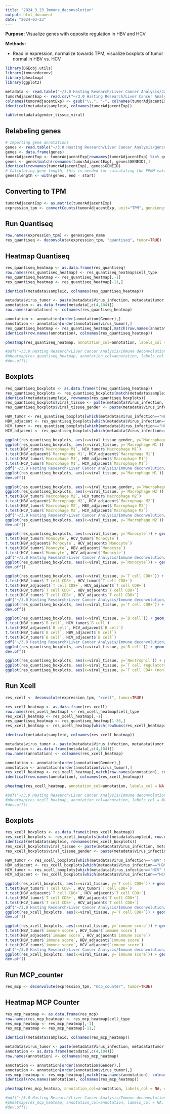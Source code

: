 ---
title: "2024_3_23_Immune_deconvolution"
output: html_document
date: "2024-03-23"
---

**Purpose:** Visualize genes with opposite regulation in HBV and HCV

**Methods:**

* Read in expression, normalize towards TPM, visualize boxplots of tumor normal in HBV vs. HCV

```{r, message=FALSE, warning=FALSE}
library(DGEobj.utils)
library(immunedeconv)
library(pheatmap)
library(ggplot2)
```

```{r}
metadata <- read.table("~/3.0 Hasting Research/Liver Cancer Analysis/Japan_HCC_metadata_QC_filtered.csv", row.names=1,header=TRUE, sep=",")
tumorAdjacentExp <- read.csv("~/3.0 Hasting Research/Liver Cancer Analysis/Japan_HCC_Salmon_Expression_QC_filtered.csv", row.names = 1, header=TRUE)
colnames(tumorAdjacentExp) <- gsub("\\.", "-", colnames(tumorAdjacentExp))
identical(metadata$sampleid, colnames(tumorAdjacentExp))

table(metadata$gender_tissue_viral)
```

## Relabeling genes
```{r}
# Importing gene annotations
genes <- read.table("~/3.0 Hasting Research/Liver Cancer Analysis/gencodeTranscripts.txt", header=TRUE, sep="\t")
genes <- data.frame(genes)
tumorAdjacentExp <- tumorAdjacentExp[rownames(tumorAdjacentExp) %in% genes$GENEID ,]
genes <- genes[match(rownames(tumorAdjacentExp), genes$GENEID),]
identical(rownames(tumorAdjacentExp), genes$GENEID)
# Calculating gene length, this is needed for calculating the FPKM values
genes$length <- with(genes, end - start)
```
## Converting to TPM

```{r}
tumorAdjacentExp <- as.matrix(tumorAdjacentExp)
expression_tpm <- convertCounts(tumorAdjacentExp, unit="TPM", geneLength = genes$length)
```

## Run Quantiseq
```{r}
row.names(expression_tpm) <- genes$gene_name
res_quantiseq <- deconvolute(expression_tpm, "quantiseq", tumor=TRUE)
```

## Heatmap Quantiseq
```{r}
res_quantiseq_heatmap <- as.data.frame(res_quantiseq)
row.names(res_quantiseq_heatmap) <- res_quantiseq_heatmap$cell_type
res_quantiseq_heatmap <- res_quantiseq_heatmap[,-1]
res_quantiseq_heatmap <- res_quantiseq_heatmap[-11,]

identical(metadata$sampleid, colnames(res_quantiseq_heatmap))

metadata$virus_tumor <- paste(metadata$Virus_infection, metadata$tumor, sep="_")
annotation <- as.data.frame(metadata[,c(4,104)])
row.names(annotation) <- colnames(res_quantiseq_heatmap)

annotation <- annotation[order(annotation$Gender),]
annotation <- annotation[order(annotation$virus_tumor),]
res_quantiseq_heatmap <- res_quantiseq_heatmap[,match(row.names(annotation), colnames(res_quantiseq_heatmap))]
identical(row.names(annotation), colnames(res_quantiseq_heatmap))

pheatmap(res_quantiseq_heatmap, annotation_col=annotation, labels_col = NA, cluster_cols=F)

#pdf("~/3.0 Hasting Research/Liver Cancer Analysis/Immune deconvolution/quantiseq_heatmap.pdf")
#pheatmap(res_quantiseq_heatmap, annotation_col=annotation, labels_col = NA, cluster_cols=F)
#dev.off()
```

## Boxplots

```{r}
res_quantiseq_boxplots <- as.data.frame(t(res_quantiseq_heatmap))
res_quantiseq_boxplots <- res_quantiseq_boxplots[match(metadata$sampleid, row.names(res_quantiseq_boxplots)),]
identical(metadata$sampleid, rownames(res_quantiseq_boxplots))
res_quantiseq_boxplots$viral_tissue <- paste(metadata$Virus_infection, metadata$tumor, sep="_")
res_quantiseq_boxplots$viral_tissue_gender <- paste(metadata$Virus_infection, metadata$tumor, metadata$Gender, sep="_")

HBV_tumor <- res_quantiseq_boxplots[which(metadata$Virus_infection=="HBV" & metadata$tumor=="1"),]
HBV_adjacent <- res_quantiseq_boxplots[which(metadata$Virus_infection=="HBV" & metadata$tumor=="0"),]
HCV_tumor <- res_quantiseq_boxplots[which(metadata$Virus_infection=="HCV" & metadata$tumor=="1"),]
HCV_adjacent <- res_quantiseq_boxplots[which(metadata$Virus_infection=="HCV" & metadata$tumor=="0"),]

ggplot(res_quantiseq_boxplots, aes(x=viral_tissue_gender, y=`Macrophage M1`)) + geom_boxplot(outlier.shape = NULL)+ geom_jitter(width=0.05) + theme_minimal()
ggplot(res_quantiseq_boxplots, aes(x=viral_tissue, y=`Macrophage M1`)) + geom_boxplot(outlier.shape = NULL)+ geom_jitter(width=0.05) + theme_minimal()
t.test(HBV_tumor$`Macrophage M1`, HCV_tumor$`Macrophage M1`)
t.test(HBV_adjacent$`Macrophage M1`, HCV_adjacent$`Macrophage M1`)
t.test(HBV_tumor$`Macrophage M1`, HBV_adjacent$`Macrophage M1`)
t.test(HCV_tumor$`Macrophage M1`, HCV_adjacent$`Macrophage M1`)
pdf("~/3.0 Hasting Research/Liver Cancer Analysis/Immune deconvolution/Mac_M1_quantiseq.pdf")
ggplot(res_quantiseq_boxplots, aes(x=viral_tissue, y=`Macrophage M1`)) + geom_boxplot(outlier.shape = NULL)+ geom_jitter(width=0.05) + theme_minimal()
dev.off()

ggplot(res_quantiseq_boxplots, aes(x=viral_tissue_gender, y=`Macrophage M2`)) + geom_boxplot(outlier.shape = NULL)+ geom_jitter(width=0.05) + theme_minimal()
ggplot(res_quantiseq_boxplots, aes(x=viral_tissue, y=`Macrophage M2`)) + geom_boxplot(outlier.shape = NULL)+ geom_jitter(width=0.05) + theme_minimal()
t.test(HBV_tumor$`Macrophage M2`, HCV_tumor$`Macrophage M2`)
t.test(HBV_adjacent$`Macrophage M2`, HCV_adjacent$`Macrophage M2`)
t.test(HBV_tumor$`Macrophage M2`, HBV_adjacent$`Macrophage M2`)
t.test(HCV_tumor$`Macrophage M2`, HCV_adjacent$`Macrophage M2`)
pdf("~/3.0 Hasting Research/Liver Cancer Analysis/Immune deconvolution/Mac_M2_quantiseq.pdf")
ggplot(res_quantiseq_boxplots, aes(x=viral_tissue, y=`Macrophage M2`)) + geom_boxplot(outlier.shape = NULL)+ geom_jitter(width=0.05) + theme_minimal()
dev.off()

ggplot(res_quantiseq_boxplots, aes(x=viral_tissue, y=`Monocyte`)) + geom_boxplot(outlier.shape = NULL)+ geom_jitter(width=0.05) + theme_minimal()
t.test(HBV_tumor$`Monocyte`, HCV_tumor$`Monocyte`)
t.test(HBV_adjacent$`Monocyte`, HCV_adjacent$`Monocyte`)
t.test(HBV_tumor$`Monocyte`, HBV_adjacent$`Monocyte`)
t.test(HCV_tumor$`Monocyte`, HCV_adjacent$`Monocyte`)
pdf("~/3.0 Hasting Research/Liver Cancer Analysis/Immune deconvolution/Monocyte_quantiseq.pdf")
ggplot(res_quantiseq_boxplots, aes(x=viral_tissue, y=`Monocyte`)) + geom_boxplot(outlier.shape = NULL)+ geom_jitter(width=0.05) + theme_minimal()
dev.off()

ggplot(res_quantiseq_boxplots, aes(x=viral_tissue, y=`T cell CD8+`)) + geom_boxplot(outlier.shape = NULL)+ geom_jitter(width=0.05) + theme_minimal()
t.test(HBV_tumor$`T cell CD8+`, HCV_tumor$`T cell CD8+`)
t.test(HBV_adjacent$`T cell CD8+`, HCV_adjacent$`T cell CD8+`)
t.test(HBV_tumor$`T cell CD8+`, HBV_adjacent$`T cell CD8+`)
t.test(HCV_tumor$`T cell CD8+`, HCV_adjacent$`T cell CD8+`)
pdf("~/3.0 Hasting Research/Liver Cancer Analysis/Immune deconvolution/CD8_quantiseq.pdf")
ggplot(res_quantiseq_boxplots, aes(x=viral_tissue, y=`T cell CD8+`)) + geom_boxplot(outlier.shape = NULL)+ geom_jitter(width=0.05) + theme_minimal()
dev.off()

ggplot(res_quantiseq_boxplots, aes(x=viral_tissue, y=`B cell`)) + geom_boxplot(outlier.shape = NULL)+ geom_jitter(width=0.05) + theme_minimal()
t.test(HBV_tumor$`B cell`, HCV_tumor$`B cell`)
t.test(HBV_adjacent$`B cell`, HCV_adjacent$`B cell`)
t.test(HBV_tumor$`B cell`, HBV_adjacent$`B cell`)
t.test(HCV_tumor$`B cell`, HCV_adjacent$`B cell`)
pdf("~/3.0 Hasting Research/Liver Cancer Analysis/Immune deconvolution/B_quantiseq.pdf")
ggplot(res_quantiseq_boxplots, aes(x=viral_tissue, y=`B cell`)) + geom_boxplot(outlier.shape = NULL)+ geom_jitter(width=0.05) + theme_minimal()
dev.off()

ggplot(res_quantiseq_boxplots, aes(x=viral_tissue, y=`Neutrophil`)) + geom_boxplot(outlier.shape = NULL)+ geom_jitter(width=0.05) + theme_minimal()
ggplot(res_quantiseq_boxplots, aes(x=viral_tissue, y=`T cell regulatory (Tregs)`)) + geom_boxplot(outlier.shape = NULL)+ geom_jitter(width=0.05) + theme_minimal()
ggplot(res_quantiseq_boxplots, aes(x=viral_tissue, y=`T cell CD4+ (non-regulatory)`)) + geom_boxplot(outlier.shape = NULL)+ geom_jitter(width=0.05) + theme_minimal()
```

## Run Xcell
```{r}
res_xcell <- deconvolute(expression_tpm, "xcell", tumor=TRUE)
```

```{r}
res_xcell_heatmap <- as.data.frame(res_xcell)
row.names(res_xcell_heatmap) <- res_xcell_heatmap$cell_type
res_xcell_heatmap <- res_xcell_heatmap[,-1]
res_quantiseq_heatmap <- res_quantiseq_heatmap[1:36,]
res_xcell_heatmap <- res_xcell_heatmap[which(rowSums(res_xcell_heatmap>0.05)>10),]

identical(metadata$sampleid, colnames(res_xcell_heatmap))

metadata$virus_tumor <- paste(metadata$Virus_infection, metadata$tumor, sep="_")
annotation <- as.data.frame(metadata[,c(4,104)])
row.names(annotation) <- colnames(res_xcell_heatmap)

annotation <- annotation[order(annotation$Gender),]
annotation <- annotation[order(annotation$virus_tumor),]
res_xcell_heatmap <- res_xcell_heatmap[,match(row.names(annotation), colnames(res_xcell_heatmap))]
identical(row.names(annotation), colnames(res_xcell_heatmap))

pheatmap(res_xcell_heatmap, annotation_col=annotation, labels_col = NA, cluster_cols=F)

#pdf("~/3.0 Hasting Research/Liver Cancer Analysis/Immune deconvolution/xcell_heatmap.pdf")
#pheatmap(res_xcell_heatmap, annotation_col=annotation, labels_col = NA, cluster_cols=F)
#dev.off()
```

## Boxplots

```{r}
res_xcell_boxplots <- as.data.frame(t(res_xcell_heatmap))
res_xcell_boxplots <- res_xcell_boxplots[match(metadata$sampleid, row.names(res_xcell_boxplots)),]
identical(metadata$sampleid, rownames(res_xcell_boxplots))
res_xcell_boxplots$viral_tissue <- paste(metadata$Virus_infection, metadata$tumor, sep="_")
res_xcell_boxplots$viral_tissue_gender <- paste(metadata$Virus_infection, metadata$tumor, metadata$Gender, sep="_")

HBV_tumor <- res_xcell_boxplots[which(metadata$Virus_infection=="HBV" & metadata$tumor=="1"),]
HBV_adjacent <- res_xcell_boxplots[which(metadata$Virus_infection=="HBV" & metadata$tumor=="0"),]
HCV_tumor <- res_xcell_boxplots[which(metadata$Virus_infection=="HCV" & metadata$tumor=="1"),]
HCV_adjacent <- res_xcell_boxplots[which(metadata$Virus_infection=="HCV" & metadata$tumor=="0"),]

ggplot(res_xcell_boxplots, aes(x=viral_tissue, y=`T cell CD8+`)) + geom_boxplot(outlier.shape = NULL)+ geom_jitter(width=0.05) + theme_minimal()
t.test(HBV_tumor$`T cell CD8+`, HCV_tumor$`T cell CD8+`)
t.test(HBV_adjacent$`T cell CD8+`, HCV_adjacent$`T cell CD8+`)
t.test(HBV_tumor$`T cell CD8+`, HBV_adjacent$`T cell CD8+`)
t.test(HCV_tumor$`T cell CD8+`, HCV_adjacent$`T cell CD8+`)
pdf("~/3.0 Hasting Research/Liver Cancer Analysis/Immune deconvolution/CD8_xcell.pdf")
ggplot(res_xcell_boxplots, aes(x=viral_tissue, y=`T cell CD8+`)) + geom_boxplot(outlier.shape = NULL)+ geom_jitter(width=0.05) + theme_minimal()
dev.off()

ggplot(res_xcell_boxplots, aes(x=viral_tissue, y=`immune score`)) + geom_boxplot(outlier.shape = NULL)+ geom_jitter(width=0.05) + theme_minimal()
t.test(HBV_tumor$`immune score`, HCV_tumor$`immune score`)
t.test(HBV_adjacent$`immune score`, HCV_adjacent$`immune score`)
t.test(HBV_tumor$`immune score`, HBV_adjacent$`immune score`)
t.test(HCV_tumor$`immune score`, HCV_adjacent$`immune score`)
pdf("~/3.0 Hasting Research/Liver Cancer Analysis/Immune deconvolution/immune_xcell.pdf")
ggplot(res_xcell_boxplots, aes(x=viral_tissue, y=`immune score`)) + geom_boxplot(outlier.shape = NULL)+ geom_jitter(width=0.05) + theme_minimal()
dev.off()
```

## Run MCP_counter
```{r}
res_mcp <- deconvolute(expression_tpm, "mcp_counter", tumor=TRUE)
```

## Heatmap MCP Counter
```{r}
res_mcp_heatmap <- as.data.frame(res_mcp)
row.names(res_mcp_heatmap) <- res_mcp_heatmap$cell_type
res_mcp_heatmap <- res_mcp_heatmap[,-1]
res_mcp_heatmap <- res_mcp_heatmap[-11,]

identical(metadata$sampleid, colnames(res_mcp_heatmap))

metadata$virus_tumor <- paste(metadata$Virus_infection, metadata$tumor, sep="_")
annotation <- as.data.frame(metadata[,c(4,104)])
row.names(annotation) <- colnames(res_mcp_heatmap)

annotation <- annotation[order(annotation$Gender),]
annotation <- annotation[order(annotation$virus_tumor),]
res_mcp_heatmap <- res_mcp_heatmap[,match(row.names(annotation), colnames(res_mcp_heatmap))]
identical(row.names(annotation), colnames(res_mcp_heatmap))

pheatmap(res_mcp_heatmap, annotation_col=annotation, labels_col = NA, cluster_cols=F, scale="row")

#pdf("~/3.0 Hasting Research/Liver Cancer Analysis/Immune deconvolution/mcp_heatmap.pdf")
#pheatmap(res_mcp_heatmap, annotation_col=annotation, labels_col = NA, cluster_cols=F, scale="row")
#dev.off()
```

